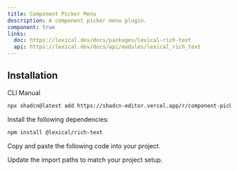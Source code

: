 ```yaml
---
title: Component Picker Menu
description: A component picker menu plugin.
component: true
links:
  doc: https://lexical.dev/docs/packages/lexical-rich-text
  api: https://lexical.dev/docs/api/modules/lexical_rich_text
---
```


<ComponentPreview
  name="component-picker-menu-plugin-demo"
  className="[&_.preview>[data-orientation=vertical]]:sm:max-w-[70%]"
  description="A component picker menu plugin"
/>

## Installation

<Tabs defaultValue="cli">

<TabsList>
  <TabsTrigger value="cli">CLI</TabsTrigger>
  <TabsTrigger value="manual">Manual</TabsTrigger>
</TabsList>

<TabsContent value="cli">

```bash
npx shadcn@latest add https://shadcn-editor.vercel.app/r/component-picker-menu-plugin.json
```

</TabsContent>

<TabsContent value="manual">

<Steps>

<Step>Install the following dependencies:</Step>

```bash
npm install @lexical/rich-text
```

<Step>Copy and paste the following code into your project.</Step>

<ComponentSource name="component-picker-menu-plugin" />

<Step>Update the import paths to match your project setup.</Step>

</Steps>

</TabsContent>

</Tabs>